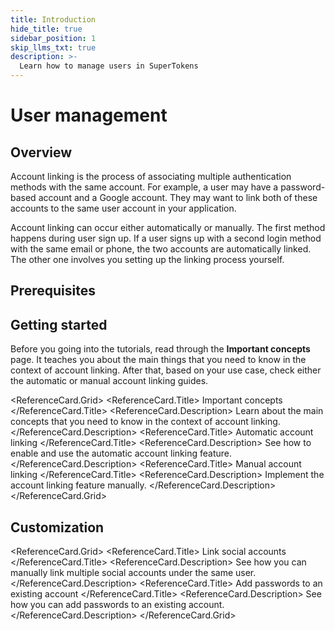 ```yaml
---
title: Introduction
hide_title: true
sidebar_position: 1
skip_llms_txt: true
description: >-
  Learn how to manage users in SuperTokens 
---
```



# User management

## Overview

Account linking is the process of associating multiple authentication methods with the same account.
For example, a user may have a password-based account and a Google account. They may want to link both of these accounts to the same user account in your application.

Account linking can occur either automatically or manually.
The first method happens during user sign up.
If a user signs up with a second login method with the same email or phone, the two accounts are automatically linked.
The other one involves you setting up the linking process yourself.


## Prerequisites

<PaidFeatureCallout />

## Getting started

Before you going into the tutorials, read through the **Important concepts** page.
It teaches you about the main things that you need to know in the context of account linking.
After that, based on your use case, check either the automatic or manual account linking guides.

<ReferenceCard.Grid>
  <ReferenceCard href="/docs/post-authentication/account-linking/important-concepts">
    <ReferenceCard.Title>
      Important concepts
    </ReferenceCard.Title>
    <ReferenceCard.Description>
      Learn about the main concepts that you need to know in the context of account linking.
    </ReferenceCard.Description>
  </ReferenceCard>
  <ReferenceCard href="/docs/post-authentication/account-linking/automatic-account-linking">
    <ReferenceCard.Title>
      Automatic account linking
    </ReferenceCard.Title>
    <ReferenceCard.Description>
     See how to enable and use the automatic account linking feature.
    </ReferenceCard.Description>
  </ReferenceCard>
  <ReferenceCard href="/docs/post-authentication/account-linking/manual-account-linking">
    <ReferenceCard.Title>
      Manual account linking
    </ReferenceCard.Title>
    <ReferenceCard.Description>
      Implement the account linking feature manually.
    </ReferenceCard.Description>
  </ReferenceCard>
</ReferenceCard.Grid>

## Customization 


<ReferenceCard.Grid>
  <ReferenceCard href="/docs/post-authentication/account-linking/link-social-accounts">
    <ReferenceCard.Title>
      Link social accounts
    </ReferenceCard.Title>
    <ReferenceCard.Description>
      See how you can manually link multiple social accounts under the same user.
    </ReferenceCard.Description>
  </ReferenceCard>
  <ReferenceCard href="/docs/post-authentication/account-linking/add-passwords-to-an-existing-account">
    <ReferenceCard.Title>
      Add passwords to an existing account
    </ReferenceCard.Title>
    <ReferenceCard.Description>
      See how you can add passwords to an existing account.
    </ReferenceCard.Description>
  </ReferenceCard>
</ReferenceCard.Grid>
